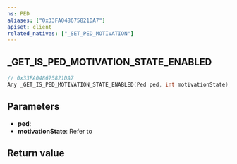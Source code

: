 ```yaml
---
ns: PED
aliases: ["0x33FA048675821DA7"]
apiset: client
related_natives: ["_SET_PED_MOTIVATION"]
---
```

## _GET_IS_PED_MOTIVATION_STATE_ENABLED

```c
// 0x33FA048675821DA7
Any _GET_IS_PED_MOTIVATION_STATE_ENABLED(Ped ped, int motivationState);
```

## Parameters
* **ped**:
* **motivationState**: Refer to <EmbeddedEnum name="eMotivationState" />

## Return value
